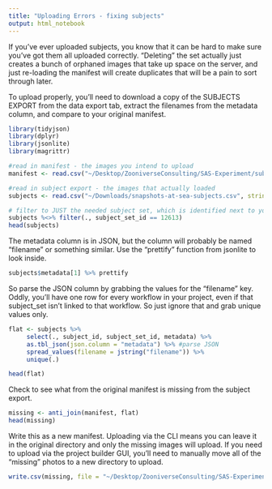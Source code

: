 ```yaml
---
title: "Uploading Errors - fixing subjects"
output: html_notebook
---
```


If you've ever uploaded subjects, you know that it can be hard to make sure you've got them all uploaded correctly. "Deleting" the set actually just creates a bunch of orphaned images that take up space on the server, and just re-loading the manifest will create duplicates that will be a pain to sort through later.

To upload properly, you'll need to download a copy of the SUBJECTS EXPORT from the data export tab, extract the filenames from the metadata column, and compare to your original manifest.


```r
library(tidyjson)
library(dplyr)
library(jsonlite)
library(magrittr)
```


```r
#read in manifest - the images you intend to upload
manifest <- read.csv("~/Desktop/ZooniverseConsulting/SAS-Experiment/subjects/original/original_manifest.csv", stringsAsFactors = F)

#read in subject export - the images that actually loaded
subjects <- read.csv("~/Downloads/snapshots-at-sea-subjects.csv", stringsAsFactors = F) 

# filter to JUST the needed subject set, which is identified next to your subject set's name
subjects %<>% filter(., subject_set_id == 12613)
head(subjects)
```

The metadata column is in JSON, but the column will probably be named "filename" or something similar. Use the "prettify" function from jsonlite to look inside.
```r
subjects$metadata[1] %>% prettify

```

So parse the JSON column by grabbing the values for the "filename" key. Oddly, you'll have one row for every workflow in your project, even if that subject_set isn't linked to that workflow. So just ignore that and grab unique values only.
```r

flat <- subjects %>% 
     select(., subject_id, subject_set_id, metadata) %>%
     as.tbl_json(json.column = "metadata") %>% #parse JSON
     spread_values(filename = jstring("filename")) %>% 
     unique(.)

head(flat)
```

Check to see what from the original manifest is missing from the subject export.
```r
missing <- anti_join(manifest, flat)
head(missing)
```

Write this as a new manifest. Uploading via the CLI means you can leave it in the original directory and only the missing images will upload. If you need to upload via the project builder GUI, you'll need to manually move all of the "missing" photos to a new directory to upload.

```r
write.csv(missing, file = "~/Desktop/ZooniverseConsulting/SAS-Experiment/subjects/original/missing_original_manifest.csv", row.names = F)

```
